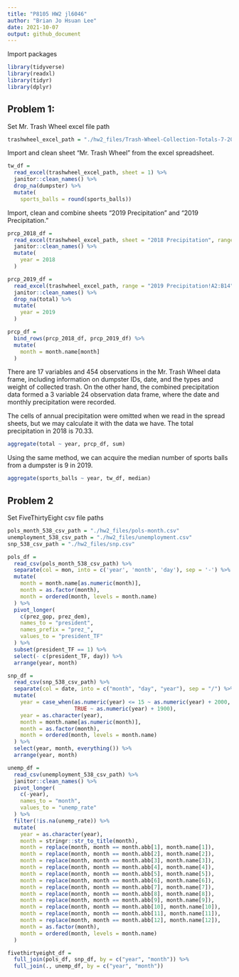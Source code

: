 ```yaml
---
title: "P8105 HW2 jl6046"
author: "Brian Jo Hsuan Lee"
date: 2021-10-07
output: github_document
---
```


Import packages

```r
library(tidyverse)
library(readxl)
library(tidyr)
library(dplyr)
```

## Problem 1:

Set Mr. Trash Wheel excel file path

```r
trashwheel_excel_path = "./hw2_files/Trash-Wheel-Collection-Totals-7-2020-2.xlsx"
```

Import and clean sheet "Mr. Trash Wheel" from the excel spreadsheet.

```r
tw_df = 
  read_excel(trashwheel_excel_path, sheet = 1) %>%
  janitor::clean_names() %>%
  drop_na(dumpster) %>%
  mutate(
    sports_balls = round(sports_balls))
```

Import, clean and combine sheets "2019 Precipitation" and "2019 Precipitation."

```r
prcp_2018_df = 
  read_excel(trashwheel_excel_path, sheet = "2018 Precipitation", range = "A2:B14") %>%
  janitor::clean_names() %>%
  mutate(
    year = 2018
  )

prcp_2019_df = 
  read_excel(trashwheel_excel_path, range = "2019 Precipitation!A2:B14") %>%
  janitor::clean_names() %>%
  drop_na(total) %>%
  mutate(
    year = 2019
  )

prcp_df =
  bind_rows(prcp_2018_df, prcp_2019_df) %>%
  mutate(
    month = month.name[month]
  )
```

There are 17 variables and 454 observations in the Mr. Trash Wheel data frame, including information on dumpster IDs, date, and the types and weight of collected trash. On the other hand, the combined precipitation data formed a 3 variable 24 observation data frame, where the date and monthly precipitation were recorded. 

The cells of annual precipitation were omitted when we read in the spread sheets, but we may calculate it with the data we have. The total precipitation in 2018 is 70.33.

```r
aggregate(total ~ year, prcp_df, sum)
```

Using the same method, we can acquire the median number of sports balls from a dumpster is 9 in 2019. 

```r
aggregate(sports_balls ~ year, tw_df, median)
```


## Problem 2

Set FiveThirtyEight csv file paths

```r
pols_month_538_csv_path = "./hw2_files/pols-month.csv"
unemployment_538_csv_path = "./hw2_files/unemployment.csv"
snp_538_csv_path = "./hw2_files/snp.csv"
```

```r
pols_df = 
  read_csv(pols_month_538_csv_path) %>% 
  separate(col = mon, into = c('year', 'month', 'day'), sep = '-') %>% 
  mutate(
    month = month.name[as.numeric(month)],
    month = as.factor(month),
    month = ordered(month, levels = month.name)
  ) %>%
  pivot_longer(
    c(prez_gop, prez_dem),
    names_to = "president",
    names_prefix = "prez_",
    values_to = "president_TF"
  ) %>% 
  subset(president_TF == 1) %>% 
  select(- c(president_TF, day)) %>% 
  arrange(year, month)
```

```r
snp_df = 
  read_csv(snp_538_csv_path) %>% 
  separate(col = date, into = c("month", "day", "year"), sep = "/") %>% 
  mutate(
    year = case_when(as.numeric(year) <= 15 ~ as.numeric(year) + 2000,
                     TRUE ~ as.numeric(year) + 1900), 
    year = as.character(year),
    month = month.name[as.numeric(month)],
    month = as.factor(month),
    month = ordered(month, levels = month.name)
  ) %>% 
  select(year, month, everything()) %>% 
  arrange(year, month)
```

```r
unemp_df = 
  read_csv(unemployment_538_csv_path) %>%
  janitor::clean_names() %>% 
  pivot_longer(
    c(-year),
    names_to = "month",
    values_to = "unemp_rate"
  ) %>% 
  filter(!is.na(unemp_rate)) %>% 
  mutate(
    year = as.character(year),
    month = stringr::str_to_title(month),
    month = replace(month, month == month.abb[1], month.name[1]), 
    month = replace(month, month == month.abb[2], month.name[2]), 
    month = replace(month, month == month.abb[3], month.name[3]),
    month = replace(month, month == month.abb[4], month.name[4]), 
    month = replace(month, month == month.abb[5], month.name[5]), 
    month = replace(month, month == month.abb[6], month.name[6]),
    month = replace(month, month == month.abb[7], month.name[7]), 
    month = replace(month, month == month.abb[8], month.name[8]), 
    month = replace(month, month == month.abb[9], month.name[9]),
    month = replace(month, month == month.abb[10], month.name[10]), 
    month = replace(month, month == month.abb[11], month.name[11]), 
    month = replace(month, month == month.abb[12], month.name[12]),
    month = as.factor(month),
    month = ordered(month, levels = month.name)
  )
```

```r
fivethirtyeight_df =
  full_join(pols_df, snp_df, by = c("year", "month")) %>%
  full_join(., unemp_df, by = c("year", "month"))
```

